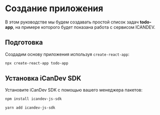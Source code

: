 

# Создание приложения

В этом руководстве мы будем создавать простой список задач **todo-app**, на примере которого будет показана работа с сервисом ICANDEV.

## Подготовка

Создадим основу приложения используя `create-react-app`:

```sh
npx create-react-app todo-app
```

## Установка iCanDev SDK

Установите iCanDev SDK с помощью вашего менеджера пакетов:


<Tabs>
<TabItem value="npm">

```sh
npm install icandev-js-sdk
```


</TabItem>
<TabItem value="yarn">

```sh
yarn add icandev-js-sdk
```

</TabItem>
</Tabs>